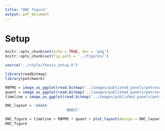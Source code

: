 ```yaml
---
title: "ONC figure"
output: pdf_document
---
```


# Setup
```r
knitr::opts_chunk$set(echo = TRUE, dev = 'png')
knitr::opts_chunk$set(fig.path = '../figures/')

source('../style/thesis_setup.R')

library(readbitmap)
library(patchwork)
```

```r
RBPMS = image_as_ggplot(read.bitmap('../images/published_panels/petrova_ONC_RBPMS.png'))
quant = image_as_ggplot(read.bitmap('../images/published_panels/petrova_ONC_quant.png'))
timeline = image_as_ggplot(read.bitmap('../images/published_panels/petrova_ONC_timeline.png'))

ONC_layout = 'AAAAA
							BBBCC'

ONC_figure = timeline + RBPMS + quant + plot_layout(design = ONC_layout) + plot_annotation(tag_levels = 'A')
ONC_figure
```
